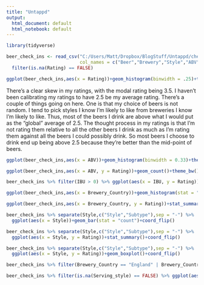```yaml
---
title: "Untappd"
output:
  html_document: default
  html_notebook: default
---
```


```r
library(tidyverse)

```

```r
beer_check_ins <- read_csv("C:/Users/Matt/Dropbox/BlogStuff/Untappd/checkin-report_05_13_17.csv",
                           col_names = c("Beer","Brewery","Style","ABV","IBU","Notes","Location","Town","County_State","Country","Latitude","Longitude","Rating","Date_Time","Check_in_ID","Beer_ID","Brewery_ID","Brewery_Country","Brewery_City","Brewery_County","tags","Purchased_ Location","Serving_style")) %>%
  filter(is.na(Rating) == FALSE)
```

```r
ggplot(beer_check_ins,aes(x = Rating))+geom_histogram(binwidth = .25)+theme_bw() 
```

There's a clear skew in my ratings, with the modal rating being 3.5. I haven't been calibrating my ratings to have 2.5 be my average rating. There's a couple of things going on here. One is that my choice of beers is not random. I tend to pick styles I know I'm likely to like from breweries I know I'm likely to like. Thus, most of the beers I drink are above what I would put as the "global" average of 2.5. The thought process in my ratings is that I'm not rating them relative to all the other beers I drink as much as I'm rating them against all the beers I could possibly drink. So most beers I choose to drink end up being above 2.5 because they're better than the mid-point of beers.

```r
ggplot(beer_check_ins,aes(x = ABV))+geom_histogram(binwidth = 0.33)+theme_bw()
```
```r
ggplot(beer_check_ins,aes(x = ABV, y = Rating))+geom_count()+theme_bw()+geom_smooth(method = "loess")
```
```r
beer_check_ins %>% filter(IBU > 0) %>% ggplot(aes(x = IBU, y = Rating))+geom_count()+theme_bw()+geom_smooth(method = "loess")
```

```r
ggplot(beer_check_ins,aes(x = Brewery_Country))+geom_histogram(stat = "count")+coord_flip()
```
```r
ggplot(beer_check_ins,aes(x = Brewery_Country, y = Rating))+stat_summary()+coord_flip()
```

```r
beer_check_ins %>% separate(Style,c("Style","Subtype"),sep = "-") %>%
  ggplot(aes(x = Style))+geom_bar(stat = "count")+coord_flip()
```

```r
beer_check_ins %>% separate(Style,c("Style","Subtype"),sep = "-") %>%
  ggplot(aes(x = Style, y = Rating))+stat_summary()+coord_flip()
```

```r
beer_check_ins %>% separate(Style,c("Style","Subtype"),sep = "-") %>%
  ggplot(aes(x = Style, y = Rating))+geom_boxplot()+coord_flip()
```

```r
beer_check_ins %>% filter(Brewery_Country == "England" | Brewery_Country == "United States" | Brewery_Country == "Germany") %>% ggplot(aes(x = Rating, fill = Brewery_Country))+geom_density(alpha = 0.5)
```

```r
beer_check_ins %>% filter(is.na(Serving_style) == FALSE) %>% ggplot(aes(x = Serving_style, y = Rating))+geom_jitter()
```